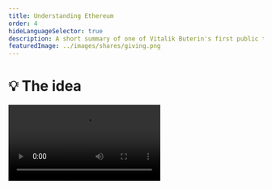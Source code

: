 ```yaml
---
title: Understanding Ethereum
order: 4
hideLanguageSelector: true
description: A short summary of one of Vitalik Buterin's first public talks on Ethereum, taken from DevCon 1 in London.
featuredImage: ../images/shares/giving.png
---
```


# 💡 The idea

<Video src="https://www.youtube-nocookie.com/embed/gjwr-7PgpN8" />

## How does this fit into Kernel?

This early video from Devcon 1 contains many gems of insight into the ideas behind Ethereum; why it might be interesting and important to have one, shared, Turing-complete environment which anyone can access and program; and what the vision was (and is). It's especially useful to look back and ask what of the original ideas we have succeeded in implementing, and where there are still opportunities for improvement. This video has been selected to assist you deepen your (more technical) understanding of:

<Process>

Value

Trust

Incentives

Censorship resistance

(Not just!) money and speech

</Process>

## Brief

This video is the genesis of the calculator (Bitcoin) vs smartphone (Ethereum) analogy and a 
demonstration of the power of generality...

> "Instead of having a protocol that is designed around one very small set of use cases, you 
just create a **general-purpose operating system** and you let people build whatever they want 
as applications on top of it."

Ethereum is a blockchain, with a few additions:

- Built-in Turing-complete scripting language - essentially hybrid between standard VM 
architectures, Bitcoin script and a "few other things".
- People can write programs in this script, or high level languages that compile down to this 
script, take these compiled scripts, put them into transactions and send them to the blockchain. 
The transaction gets confirmed and you get a special account at that address.
- Contractual accounts and Externally Owned Accounts have the **same privileges**.
- Anyone can create an application, with any rules. Anyone can then interact with that 
application, i.e. you can do NameCoin in 10 lines of code...

State is defined as a key value mapping addresses to account objects. Every account object has a 
nonce and balance. Contract accounts also include a code hash and storage trie root. Vitalik 
then discusses how transactions work - important low-level details for us to build a full 
conceptual picture in the weeks ahead.

> "You can actually think of it as being a fairly simple system. You can think of the state as 
being a database, and you can think of each of these contracts as being programs that are 
sitting on one computer, **except the computer is massively globally distributed. It's actually 
a highly secure network backed by tens of thousands computers around the world.** It's bold 
because it's important."

However, this raises the spectre of "The Halting Problem", which Vitalik explains as being 
solved by gas: a fee for every computational step the computer must take, where there is a 
limit to computational steps possible per block.

### Virtual Economy

This means there is no *technical* limit on what can be put in the `data` field of a 
transaction, but there is an *economic* one, as the more data you include, the more expensive 
it becomes. It was an extra 68 gas for every byte of data you include at that time, though it 
may have changed now. 

> 💡 Exercise for the reader: how would you tell what the gas price per byte currently is?

Vitalik then discusses some of the intricacies around `v`, `r`, and `s` from elliptic curve 
cryptography, and how `v` is an extra field used for public key recovery. He also provides 
further information on receipts and logs and why logs are cheaper and allow for efficient 
light-client access. Although it may sound boring, this is the heart of how we build 
censorship-resistant tools.

This is followed by a description of the **Ethereum Virtual Machine**:

- Stack - up to 1024 32-byte fields.
- Memory - just an infinitely expanding byte array, but the more you expand the byte array, 
the more gas you have to pay. **Most of the limits aren't static, they're economic and you'll 
see this idea again and again.**
- Storage - permanent for contracts. You can read and write to it.
- Environment variables - VM can access block number, time, mining difficulty, previous block 
hash etc.
- Logs - append-only storage in a specific block, not in state.
- Sub-calling - opcode by which VM can itself call other contracts.

Vitalik then discusses ABI and RLP (recursive length prefix) encoding "for people who are set 
theory geeks". It may seem boring, but it is a demonstration of the early culture and how the 
people who built all this stuff really think. He follows this with an explanation of memory-hard 
algorithms for mining and why they were an innovation. Again, worth listening to for cultural 
context, but 23:50 - 28:57 is now a bit outdated.

Vitalik also emphasises the fast block time (17s) and discusses uncles - which solve the "stale 
rates" of blocks that arise due to network latency.

He makes the critical point that merkle tries are "a construction that allows for compact, 
efficiently-verifiable proofs that a particular transaction was included in a particular block." 
It's not just transactions in the Merkle trie though; it's the state too: i.e. that storage 
trie root we talked about in the account object earlier.

Understanding how this particular choice of data structure allows us to succinctly express 
shared state reveals why intimacy with low-level technical details allows one to build a 
comprehensive conceptual picture of how it all ties together, and what meanings any technology 
can be used to build.

### Generalised Compute

So, you're less technical then Vitalik (i.e. all of us) and are wondering what this all really 
means? Well, the critical point is this notion of a **general purpose operating system** - one, 
monolithic virtual machine distributed across the world which is shared by everyone, owned by 
no-one and which can't be turned off without also turning off the internet. Even with Bitcoin, 
we got this feature that you could carry 12 magical words in your head across any border in the 
world, incant them into an internet-connected machine and have immediate access to value. 

Now, there is the possibility that you could pull down not just monetary value, but 
_generalised compute_. That is, your 12 or 24-word mnemonic could be your entire personal OS, 
which would be accessible from anywhere, if we can genuinely create a general-purpose shared 
history machine which is capable of scaling across the globe. This is Vinay's unimaginable 
strangeness scaled up another order of magnitude.